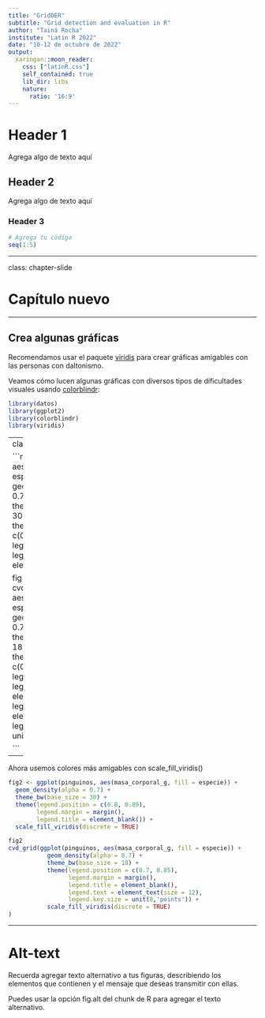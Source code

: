 ```yaml
---
title: "GridDER"
subtitle: "Grid detection and evaluation in R"
author: "Tainá Rocha"
institute: "Latin R 2022"
date: "10-12 de octubre de 2022"
output:
  xaringan::moon_reader:
    css: ["latinR.css"]
    self_contained: true
    lib_dir: libs
    nature:
      ratio: '16:9'
---
```


# Header 1

Agrega algo de texto aquí

## Header 2

Agrega algo de texto aquí

### Header 3

```r
# Agrega tu código
seq(1:5)
```
---

class: chapter-slide

# Capítulo nuevo

---

## Crea algunas gráficas

Recomendamos usar el paquete [viridis](https://cran.r-project.org/web/packages/viridis/vignettes/intro-to-viridis.html) para crear gráficas amigables con las personas con daltonismo. 

Veamos cómo lucen algunas gráficas con diversos tipos de dificultades visuales usando [colorblindr](https://github.com/clauswilke/colorblindr):

```r
library(datos)
library(ggplot2)
library(colorblindr)
library(viridis)
```

---
class: middle, center

```r
fig <- ggplot(pinguinos, aes(masa_corporal_g, fill = especie)) + 
  geom_density(alpha = 0.7) + 
  theme_bw(base_size = 30) + 
  theme(legend.position = c(0.8, 0.89),
        legend.margin = margin(),
        legend.title = element_blank()) 

fig
cvd_grid(ggplot(pinguinos, aes(masa_corporal_g, fill = especie)) + 
           geom_density(alpha = 0.7) +  
           theme_bw(base_size = 18) +
           theme(legend.position = c(0.7, 0.85),
                 legend.margin = margin(),
                 legend.title = element_blank(),
                 legend.text = element_text(size = 12),
                 legend.key.size = unit(8,'points')) 
)

```


---

Ahora usemos colores más amigables con scale_fill_viridis()

```r
fig2 <- ggplot(pinguinos, aes(masa_corporal_g, fill = especie)) + 
  geom_density(alpha = 0.7) + 
  theme_bw(base_size = 30) + 
  theme(legend.position = c(0.8, 0.89),
        legend.margin = margin(),
        legend.title = element_blank()) +
  scale_fill_viridis(discrete = TRUE)

fig2
cvd_grid(ggplot(pinguinos, aes(masa_corporal_g, fill = especie)) + 
           geom_density(alpha = 0.7) +  
           theme_bw(base_size = 18) +
           theme(legend.position = c(0.7, 0.85),
                 legend.margin = margin(),
                 legend.title = element_blank(),
                 legend.text = element_text(size = 12),
                 legend.key.size = unit(8,'points')) + 
           scale_fill_viridis(discrete = TRUE) 
)
```

---

# Alt-text

Recuerda agregar texto alternativo a tus figuras, describiendo los elementos que contienen y el mensaje que deseas transmitir con ellas.

Puedes usar la opción fig.alt del chunk de R para agregar el texto alternativo.
